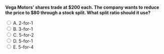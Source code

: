 ::: {.question-block}

<form onsubmit="event.preventDefault(); checkAnswer('module10_mcq_q75')" data-correct-answer="C">
<strong style="display: block;">Vega Motors’ shares trade at $200 each. The company wants to reduce the price to $80 through a stock split. What split ratio should it use?</strong>

<label><input type="radio" name="module10_mcq_q75" value="A"> A. 2-for-1</label><br>
<label><input type="radio" name="module10_mcq_q75" value="B"> B. 3-for-1</label><br>
<label><input type="radio" name="module10_mcq_q75" value="C"> C. 5-for-2</label><br>
<label><input type="radio" name="module10_mcq_q75" value="D"> D. 5-for-1</label><br>
<label><input type="radio" name="module10_mcq_q75" value="E"> E. 5-for-4</label><br>
</form>

<div id="feedback-module10_mcq_q75" class="feedback" data-status="" style="display:none;">
✅ C is correct. Ratio = $200 / 80 = 2.5$, which corresponds to a 5-for-2 stock split.
</div>

:::
